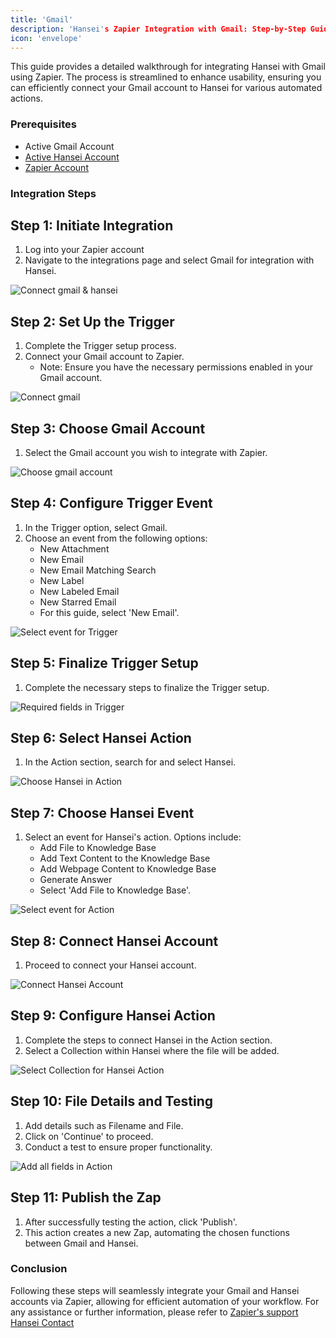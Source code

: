 ```yaml
---
title: 'Gmail'
description: 'Hansei's Zapier Integration with Gmail: Step-by-Step Guide'
icon: 'envelope'
---
```

This guide provides a detailed walkthrough for integrating Hansei with Gmail using Zapier. The process is streamlined to enhance usability, ensuring you can efficiently connect your Gmail account to Hansei for various automated actions.

### Prerequisites
- Active Gmail Account
- [Active Hansei Account](https://hansei.app/login)
- [Zapier Account](https://zapier.com/sign-up?utm_adgroup=brand_existing&gclid=CjwKCAiAjrarBhAWEiwA2qWdCGW11lcQCuGxav7Rwok_QPsNlNLmN_SPBZg-3-0tpJP_n5DdQorAsxoCPaoQAvD_BwE&utm_medium=cpc&utm_term=zapier%20account&gad_source=1&utm_content=1007808&utm_source=google&utm_campaign=gaw-gbl-nua-search-brand-remarketing)

### Integration Steps

## Step 1: Initiate Integration
1. Log into your Zapier account
2. Navigate to the integrations page and select Gmail for integration with Hansei.

<img
  src="/images/gmail/1.png"
  alt="Connect gmail & hansei"
/>

## Step 2: Set Up the Trigger
1. Complete the Trigger setup process.
2. Connect your Gmail account to Zapier.
   - Note: Ensure you have the necessary permissions enabled in your Gmail account.

<img
  src="/images/gmail/2.png"
  alt="Connect gmail"
/>

## Step 3: Choose Gmail Account
1. Select the Gmail account you wish to integrate with Zapier.

<img
  src="/images/gmail/3.png"
  alt="Choose gmail account"
/>

## Step 4: Configure Trigger Event
1. In the Trigger option, select Gmail.
2. Choose an event from the following options: 
   - New Attachment
   - New Email
   - New Email Matching Search
   - New Label
   - New Labeled Email
   - New Starred Email
   - For this guide, select 'New Email'.

<img
  src="/images/gmail/4.png"
  alt="Select event for Trigger"
/>


## Step 5: Finalize Trigger Setup
1. Complete the necessary steps to finalize the Trigger setup.

<img
  src="/images/gmail/5.png"
  alt="Required fields in Trigger"
/>

## Step 6: Select Hansei Action
1. In the Action section, search for and select Hansei.

<img
  src="/images/gmail/6.png"
  alt="Choose Hansei in Action"
/>

## Step 7: Choose Hansei Event
1. Select an event for Hansei's action. Options include:
   - Add File to Knowledge Base
   - Add Text Content to the Knowledge Base
   - Add Webpage Content to Knowledge Base
   - Generate Answer
   - Select 'Add File to Knowledge Base'.

<img
  src="/images/gmail/7.png"
  alt="Select event for Action"
/>

## Step 8: Connect Hansei Account
1. Proceed to connect your Hansei account.

<img
  src="/images/gmail/8.png"
  alt="Connect Hansei Account"
/>

## Step 9: Configure Hansei Action
1. Complete the steps to connect Hansei in the Action section.
2. Select a Collection within Hansei where the file will be added.

<img
  src="/images/gmail/9.png"
  alt="Select Collection for Hansei Action"
/>

## Step 10: File Details and Testing
1. Add details such as Filename and File.
2. Click on 'Continue' to proceed.
3. Conduct a test to ensure proper functionality.

<img
  src="/images/gmail/10.png"
  alt="Add all fields in Action"
/>

## Step 11: Publish the Zap
1. After successfully testing the action, click 'Publish'.
2. This action creates a new Zap, automating the chosen functions between Gmail and Hansei.

### Conclusion

Following these steps will seamlessly integrate your Gmail and Hansei accounts via Zapier, allowing for efficient automation of your workflow. For any assistance or further information, please refer to [Zapier's support](https://zapier.com/help/)
[Hansei Contact](https://hansei.app/contact)